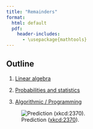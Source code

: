 ```yaml
--- 
title: "Remainders"
format: 
  html: default
  pdf:
    header-includes:
      - \usepackage{mathtools} 
--- 
```



## Outline

1. [Linear algebra](./remainders/01-linear-algebra.qmd)

2. [Probabilities and statistics](./remainders/02-probabilities.qmd)

3. [Algorithmic / Programming](./remainders/03-programming.qmd)


![Prediction ([xkcd:2370](https://xkcd.com/2370/)).](../include/prediction.png)


